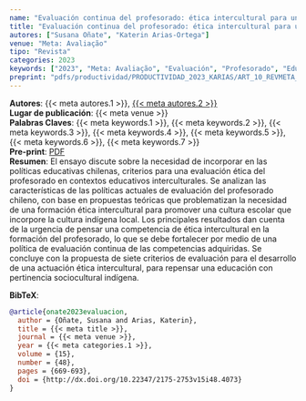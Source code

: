 ```yaml
---
name: "Evaluación continua del profesorado: ética intercultural para una educación con pertinencia sociocultural indígena"
title: "Evaluación continua del profesorado: ética intercultural para una educación con pertinencia sociocultural indígena"
autores: ["Susana Oñate", "Katerin Arias-Ortega"]
venue: "Meta: Avaliação"
tipo: "Revista"
categories: 2023
keywords: ["2023", "Meta: Avaliação", "Evaluación", "Profesorado", "Educación Intercultural", "Ética Intercultural", "Discriminación"]
preprint: "pdfs/productividad/PRODUCTIVIDAD_2023_KARIAS/ART_10_REVMETA_OÑATE_ARIAS_SCOPUS_2023.pdf"
---
```

**Autores**: {{< meta autores.1 >}}, [{{< meta autores.2 >}}](../members/current/Katerin Arias-Ortega.qmd)   
**Lugar de publicación**: {{< meta venue >}}    
**Palabras Claves**: {{< meta keywords.1 >}}, {{< meta keywords.2 >}}, {{< meta keywords.3 >}}, {{< meta keywords.4 >}}, {{< meta keywords.5 >}}, {{< meta keywords.6 >}}, {{< meta keywords.7 >}}    
**Pre-print**: [PDF](../{{< meta preprint >}})    
**Resumen**: El ensayo discute sobre la necesidad de incorporar en las políticas educativas chilenas, criterios para una evaluación ética del profesorado en contextos educativos interculturales. Se analizan las características de las políticas actuales de evaluación del profesorado chileno, con base en propuestas teóricas que problematizan la necesidad de una formación ética intercultural para promover una cultura escolar que incorpore la cultura indígena local. Los principales resultados dan cuenta de la urgencia de pensar una competencia de ética intercultural en la formación del profesorado, lo que se debe fortalecer por medio de una política de evaluación continua de las competencias adquiridas. Se concluye con la propuesta de siete criterios de evaluación para el desarrollo de una actuación ética intercultural, para repensar una educación con pertinencia sociocultural indígena.


**BibTeX**:
```bibtex
@article{onate2023evaluacion,
  author = {Oñate, Susana and Arias, Katerin},
  title = {{< meta title >}},
  journal = {{< meta venue >}},
  year = {{< meta categories.1 >}},
  volume = {15},
  number = {48},
  pages = {669-693},
  doi = {http://dx.doi.org/10.22347/2175-2753v15i48.4073}
}
```
